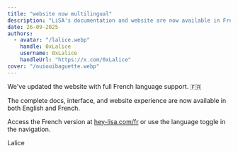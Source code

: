 ```yaml
---
title: "website now multilingual"
description: "LiSA's documentation and website are now available in French! 🇫🇷 Oui oui, baguette 🥖"
date: 26-09-2025
authors:
  - avatar: "/lalice.webp"
    handle: 0xLalice
    username: 0xLalice
    handleUrl: "https://x.com/0xLalice"
cover: "/ouiouibaguette.webp"
---
```


We've updated the website with full French language support. 🇫🇷

The complete docs, interface, and website experience are now available in both English and French.

Access the French version at [hey-lisa.com/fr](https://hey-lisa.com/fr/) or use the language toggle in the navigation.

Lalice

